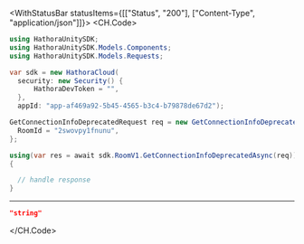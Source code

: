 

<WithStatusBar statusItems={[["Status", "200"], ["Content-Type", "application/json"]]}>
  <CH.Code>
  ```csharp GetConnectionInfoDeprecated.cs
  using HathoraUnitySDK;
using HathoraUnitySDK.Models.Components;
using HathoraUnitySDK.Models.Requests;

var sdk = new HathoraCloud(
    security: new Security() {
        HathoraDevToken = "",
    },
    appId: "app-af469a92-5b45-4565-b3c4-b79878de67d2");

GetConnectionInfoDeprecatedRequest req = new GetConnectionInfoDeprecatedRequest() {
    RoomId = "2swovpy1fnunu",
};

using(var res = await sdk.RoomV1.GetConnectionInfoDeprecatedAsync(req))
{

    // handle response
}
  ```
  ---

  ```json Example Response
  "string"
  ```
  </CH.Code>
</WithStatusBar>
